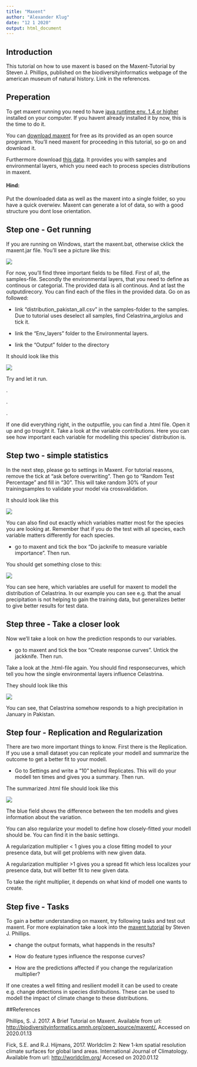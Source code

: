 ---
title: "Maxent"
author: "Alexander Klug"
date: "12 1 2020"
output: html_document
---
## Introduction

This tutorial on how to use maxent is based on the Maxent-Tutorial by Steven J. Phillips, published on the biodiversityinformatics webpage of the american museum of natural history. Link in the references.


## Preperation

To get maxent running you need to have [java runtime env. 1.4 or higher](https://www.java.com/de/download/) installed on your computer.
If you havent already installed it by now, this is the time to do it.

You can [download maxent](http://biodiversityinformatics.amnh.org/open_source/maxent/) for free as its provided as an open source programm.
You'll need maxent for proceeding in this tutorial, so go on and download it. 

Furthermore download [this data](https://hessenbox.uni-marburg.de/download/MkhFaFFLbnJiZ3Zid0RzQTVZWDFh/playground/Kluga_data/sdm_pakistan_maxent). It provides you with samples and environmental layers, which you need each to process species distributions in maxent.

#### Hind:

Put the downloaded data as well as the maxent into a single folder, so you have a quick overwiev. Maxent can generate a lot of data, so with a good structure you dont lose orientation. 


## Step one - Get running

If you are running on Windows, start the maxent.bat, otherwise cklick the maxent.jar file. You'll see a picture like this:

![](\sdm_pakistan_maxent/pic/maxent_s1.png)<!-- -->

For now, you'll find three important fields to be filled. First of all, the samples-file. Secondly the environmental layers, that you need to define as continous or categorial. The provided data is all continous. And at last the outputdirecory. You can find each of the files in the provided data. 
Go on as followed: 

- link "distribution_pakistan_all.csv" in the samples-folder to the samples. Due to tutorial uses deselect all samples, find Celastrina_argiolus and tick it. 

- link the "Env_layers" folder to the Environmental layers. 

- link the "Output" folder to the directory

It should look like this

![](\sdm_pakistan_maxent\pic\maxent_s2.png)<!-- -->

Try and let it run.

.

.

.

If one did everything right, in the outputfile, you can find a .html file. Open it up and go trought it. Take a look at the variable contributions. Here you can see how important each variable for modelling this species' distribution is. 


## Step two - simple statistics

In the next step, please go to settings in Maxent. For tutorial reasons, remove the tick at "ask before overwriting". Then go to "Random Test Percentage" and fill in "30". This will take random 30% of your trainingsamples to validate your model via crossvalidation.

It should look like this

![](\sdm_pakistan_maxent\pic\maxent_s3.png)<!-- -->


You can also find out exactly which variables matter most for the species you are looking at. Remember that if you do the test with all species, each variable matters differently for each species.

- go to maxent and tick the box "Do jacknife to measure variable importance". Then run.

You should get something close to this:

![](\sdm_pakistan_maxent\pic\maxent_s4.png)<!-- -->

You can see here, which variables are usefull for maxent to modell the distribution of Celastrina.
In our example you can see e.g. that the anual precipitation is not helping to gain the training data, but generalizes better to give better results for test data.

## Step three - Take a closer look

Now we'll take a look on how the prediction responds to our variables.

- go to maxent and tick the box "Create response curves". Untick the jackknife. Then run.

Take a look at the .html-file again. You should find responsecurves, which tell you how the single environmental layers influence Celastrina. 

They should look like this

![](\sdm_pakistan_maxent\pic\maxent_s5.png)<!-- -->

You can see, that Celastrina somehow responds to a high precipitation in January in Pakistan.


## Step four - Replication and Regularization

There are two more important things to know.
First there is the Replication. If you use a small dataset you can replicate your modell and summarize the outcome to get a better fit to your modell.  

- Go to Settings and write a "10" behind Replicates. This will do your modell ten times and gives you a summary. Then run.

The summarized .html file should look like this

![](\sdm_pakistan_maxent\pic\maxent_s6.png)<!-- -->

The blue field shows the difference between the ten modells and gives information about the variation.


You can also regularize your modell to define how closely-fitted your modell should be. 
You can find it in the basic settings.

A regularization multiplier < 1 gives you a close fitting modell to your presence data, but will get problems with new given data. 

A regularization multiplier >1 gives you a spread fit which less localizes your presence data, but will better fit to new given data.

To take the right multiplier, it depends on what kind of modell one wants to create.

## Step five - Tasks

To gain a better understanding on maxent, try following tasks and test out maxent. For more explaination take a look into the [maxent tutorial](http://biodiversityinformatics.amnh.org/open_source/maxent/) by Steven J. Phillips.

- change the output formats, what happends in the results?

- How do feature types influence the response curves?

- How are the predictions affected if you change the regularization multiplier?


If one creates a well fitting and resilient modell it can be used to create e.g. change detections in species distributions. These can be used to modell the impact of climate change to these distributions.





##References


Phillips, S. J. 2017. A Brief Tutorial on Maxent. Available from url: [http://biodiversityinformatics.amnh.org/open_source/maxent/.](http://biodiversityinformatics.amnh.org/open_source/maxent/) Accessed on 2020.01.13


Fick, S.E. and R.J. Hijmans, 2017. Worldclim 2: New 1-km spatial resolution climate surfaces for global land areas. International Journal of Climatology. Available from url:
[http://worldclim.org/](http://worldclim.org/) Accesed on 2020.01.12